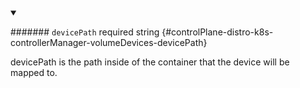 
<details className="config-field" data-expandable="false" open>
<summary>

####### `devicePath` <span className="config-field-required" data-required="false">required</span> <span className="config-field-type">string</span> <span className="config-field-default"></span> <span className="config-field-enum"></span> {#controlPlane-distro-k8s-controllerManager-volumeDevices-devicePath}

devicePath is the path inside of the container that the device will be mapped to.

</summary>



</details>
